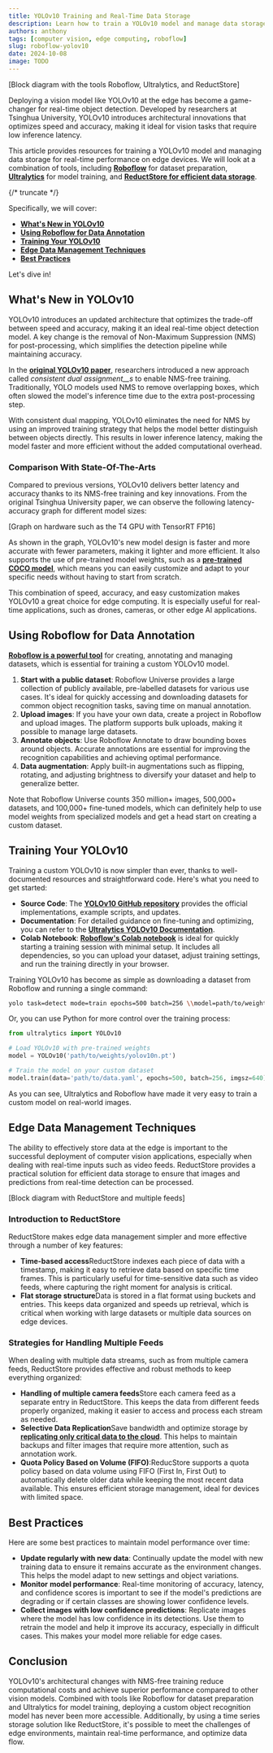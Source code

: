 ```yaml
---
title: YOLOv10 Training and Real-Time Data Storage
description: Learn how to train a YOLOv10 model and manage data storage for real-time performance on edge devices using Roboflow, Ultralytics, and ReductStore.
authors: anthony
tags: [computer vision, edge computing, roboflow]
slug: roboflow-yolov10
date: 2024-10-08
image: TODO
---
```


\[Block diagram with the tools Roboflow, Ultralytics, and ReductStore\]

Deploying a vision model like YOLOv10 at the edge has become a game-changer for real-time object detection. Developed by researchers at Tsinghua University, YOLOv10 introduces architectural innovations that optimizes speed and accuracy, making it ideal for vision tasks that require low inference latency.

This article provides resources for training a YOLOv10 model and managing data storage for real-time performance on edge devices. We will look at a combination of tools, including [**Roboflow**](https://roboflow.com/) for dataset preparation, [**Ultralytics**](https://www.ultralytics.com/) for model training, and [**ReductStore for efficient data storage**](https://www.reduct.store/blog/roboflow-reductstore).

{/* truncate */}

Specifically, we will cover:

*  [**What's New in YOLOv10**](#whats-new-in-yolov10)
*  [**Using Roboflow for Data Annotation**](#using-roboflow-for-data-annotation)
*  [**Training Your YOLOv10**](#training-your-yolov10)
*  [**Edge Data Management Techniques**](#edge-data-management-techniques)
*  [**Best Practices**](#best-practices)

Let's dive in!

What's New in YOLOv10
---------------------

YOLOv10 introduces an updated architecture that optimizes the trade-off between speed and accuracy, making it an ideal real-time object detection model. A key change is the removal of Non-Maximum Suppression (NMS) for post-processing, which simplifies the detection pipeline while maintaining accuracy.

In the [**original YOLOv10 paper**](https://arxiv.org/pdf/2405.14458), researchers introduced a new approach called _consistent_ _dual assignment__s_ to enable NMS-free training. Traditionally, YOLO models used NMS to remove overlapping boxes, which often slowed the model's inference time due to the extra post-processing step.

With consistent dual mapping, YOLOv10 eliminates the need for NMS by using an improved training strategy that helps the model better distinguish between objects directly. This results in lower inference latency, making the model faster and more efficient without the added computational overhead.

### Comparison With State-Of-The-Arts

Compared to previous versions, YOLOv10 delivers better latency and accuracy thanks to its NMS-free training and key innovations. From the original Tsinghua University paper, we can observe the following latency-accuracy graph for different model sizes:

\[Graph on hardware such as the T4 GPU with TensorRT FP16\]

As shown in the graph, YOLOv10's new model design is faster and more accurate with fewer parameters, making it lighter and more efficient. It also supports the use of pre-trained model weights, such as a [**pre-trained COCO model**](https://github.com/THU-MIG/yolov10/releases), which means you can easily customize and adapt to your specific needs without having to start from scratch.

This combination of speed, accuracy, and easy customization makes YOLOv10 a great choice for edge computing. It is especially useful for real-time applications, such as drones, cameras, or other edge AI applications.

Using Roboflow for Data Annotation
----------------------------------

[**Roboflow is a powerful tool**](https://www.reduct.store/blog/roboflow-reductstore#benefits-of-using-roboflow-inference) for creating, annotating and managing datasets, which is essential for training a custom YOLOv10 model.

1.  **Start with a public dataset**: Roboflow Universe provides a large collection of publicly available, pre-labelled datasets for various use cases. It's ideal for quickly accessing and downloading datasets for common object recognition tasks, saving time on manual annotation.
2.  **Upload images**: If you have your own data, create a project in Roboflow and upload images. The platform supports bulk uploads, making it possible to manage large datasets.
3.  **Annotate objects**: Use Roboflow Annotate to draw bounding boxes around objects. Accurate annotations are essential for improving the recognition capabilities and achieving optimal performance.
4.  **Data augmentation**: Apply built-in augmentations such as flipping, rotating, and adjusting brightness to diversify your dataset and help to generalize better.
    

Note that Roboflow Universe counts 350 million+ images, 500,000+ datasets, and 100,000+ fine-tuned models, which can definitely help to use model weights from specialized models and get a head start on creating a custom dataset.

Training Your YOLOv10
---------------------

Training a custom YOLOv10 is now simpler than ever, thanks to well-documented resources and straightforward code. Here's what you need to get started:

*   **Source Code**: The [**YOLOv10 GitHub repository**](https://github.com/THU-MIG/yolov10) provides the official implementations, example scripts, and updates.
*   **Documentation**: For detailed guidance on fine-tuning and optimizing, you can refer to the [**Ultralytics YOLOv10 Documentation**](https://docs.ultralytics.com/models/yolov10/).
*   **Colab Notebook**: [**Roboflow's Colab notebook**](https://colab.research.google.com/github/roboflow/notebooks/blob/main/notebooks/train-yolov10-object-detection-on-custom-dataset.ipynb) is ideal for quickly starting a training session with minimal setup. It includes all dependencies, so you can upload your dataset, adjust training settings, and run the training directly in your browser.

Training YOLOv10 has become as simple as downloading a dataset from Roboflow and running a single command:

```bash
yolo task=detect mode=train epochs=500 batch=256 \\model=path/to/weights/yolov10n.pt \\data=path/to/data.yaml
```

Or, you can use Python for more control over the training process:

```python
from ultralytics import YOLOv10

# Load YOLOv10 with pre-trained weights
model = YOLOv10('path/to/weights/yolov10n.pt')

# Train the model on your custom dataset
model.train(data='path/to/data.yaml', epochs=500, batch=256, imgsz=640)
```

As you can see, Ultralytics and Roboflow have made it very easy to train a custom model on real-world images.

Edge Data Management Techniques
-------------------------------

The ability to effectively store data at the edge is important to the successful deployment of computer vision applications, especially when dealing with real-time inputs such as video feeds. ReductStore provides a practical solution for efficient data storage to ensure that images and predictions from real-time detection can be processed.

\[Block diagram with ReductStore and multiple feeds\]

### Introduction to ReductStore

ReductStore makes edge data management simpler and more effective through a number of key features:

*   **Time-based access**ReductStore indexes each piece of data with a timestamp, making it easy to retrieve data based on specific time frames. This is particularly useful for time-sensitive data such as video feeds, where capturing the right moment for analysis is critical.
*   **Flat storage structure**Data is stored in a flat format using buckets and entries. This keeps data organized and speeds up retrieval, which is critical when working with large datasets or multiple data sources on edge devices.
    

### Strategies for Handling Multiple Feeds

When dealing with multiple data streams, such as from multiple camera feeds, ReductStore provides effective and robust methods to keep everything organized:

*   **Handling of multiple camera feeds**Store each camera feed as a separate entry in ReductStore. This keeps the data from different feeds properly organized, making it easier to access and process each stream as needed.
*   **Selective Data Replication**Save bandwidth and optimize storage by [**replicating only critical data to the cloud**](https://www.reduct.store/blog/roboflow-reductstore#selective-data-replication-to-the-cloud). This helps to maintain backups and filter images that require more attention, such as annotation work.
*   **Quota Policy Based on Volume (FIFO)**:ReducStore supports a quota policy based on data volume using FIFO (First In, First Out) to automatically delete older data while keeping the most recent data available. This ensures efficient storage management, ideal for devices with limited space.
    

Best Practices
--------------

Here are some best practices to maintain model performance over time:

*   **Update regularly with new data**: Continually update the model with new training data to ensure it remains accurate as the environment changes. This helps the model adapt to new settings and object variations.
*   **Monitor** **model performance**: Real-time monitoring of accuracy, latency, and confidence scores is important to see if the model's predictions are degrading or if certain classes are showing lower confidence levels.
*   **Collect images with low confidence predictions**: Replicate images where the model has low confidence in its detections. Use them to retrain the model and help it improve its accuracy, especially in difficult cases. This makes your model more reliable for edge cases.
    

Conclusion
----------

YOLOv10's architectural changes with NMS-free training reduce computational costs and achieve superior performance compared to other vision models. Combined with tools like Roboflow for dataset preparation and Ultralytics for model training, deploying a custom object recognition model has never been more accessible. Additionally, by using a time series storage solution like ReductStore, it's possible to meet the challenges of edge environments, maintain real-time performance, and optimize data flow.